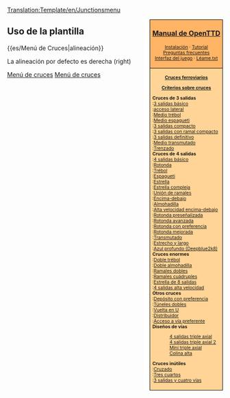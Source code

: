 <noinclude>[[Translation:Template/en/Junctionsmenu]]{{en/-}}</noinclude>
<div style="float:right; padding-left:12px; background:#ffffff;">
<div style="border:1px solid #000000; background:#ffb466; padding:5px; -moz-border-radius-topleft:5px; -moz-border-radius-topright:5px; font-size: 12pt;">
<center><strong><font size="3">[[Main/es/OpenTTD|Manual de OpenTTD]]</font></strong></center>
<div style="font-size: 8pt; text-align: center;">
[[Main/es/Instalación|Instalación]] &middot; 
[[Main/es/Tutorial|Tutorial]]<br />
[[Main/es/Preguntas frecuentes|Preguntas frecuentes]]<br /> 
[[Main/es/Interfaz del juego|Interfaz del juego]] &middot; 
[[Main/es/Léame.txt|Léame.txt]]
</div>
</div>
<div style="border:1px solid black; border-top-width: 0px; background:#ffd496; padding:5px; -moz-border-radius-bottomleft:5px; -moz-border-radius-bottomright:8px; font-size: 8pt;">

<center>'''[[Main/es/Cruces|Cruces ferroviarios]]'''</center>
<center>'''[[Main/es/Criterios sobre cruces|Criterios sobre cruces]]'''</center>

'''Cruces de 3 salidas'''<br>
:[[Main/es/Cruce de 3 salidas básico|3 salidas básico]]<br>
:[[Main/es/Cruce con acceso lateral|acceso lateral]]<br>
:[[Main/es/Cruce de medio trébol|Medio trébol]]<br>
:[[Main/es/Cruce de medio espagueti|Medio espagueti]]<br>
:[[Main/es/Cruce de 3 salidas compacto|3 salidas compacto]]<br>
:[[Main/es/Cruce de 3 salidas con ramal compacto|3 salidas con ramal compacto]]<br>
:[[Main/es/Cruce de 3 salidas definitivo|3 salidas definitivo]]<br>
:[[Main/es/Cruce medio transmutado|Medio transmutado]]<br>
:[[Main/es/Cruce trenzado|Trenzado]]<br>

'''Cruces de 4 salidas'''<br>
:[[Main/es/Cruce de 4 salidas básico|4 salidas básico]]<br>
:[[Main/es/Rotonda|Rotonda]]<br>
:[[Main/es/Cruce de trébol|Trébol]]<br>
:[[Main/es/Cruce de espagueti|Espagueti]]<br>
:[[Main/es/Cruce de estrella|Estrella]]<br>
:[[Main/es/Cruce de estrella complejo|Estrella compleja]]<br>
:[[Main/es/Cruce unión de ramales|Unión de ramales]]<br>
:[[Main/es/Cruce encima-debajo|Encima-debajo]]<br>
:[[Main/es/Cruce en almohadilla|Almohadilla]]<br>
:[[Main/es/Cruce de 4 salidas de alta velocidad encima-debajo|Alta velocidad encima-debajo]]<br>
:[[Main/es/Rotonda con señales previas|Rotonda preseñalizada]]<br>
:[[Main/es/Rotonda avanzada|Rotonda avanzada]]<br>
:[[Main/es/Rotonda con preferencia|Rotonda con preferencia]]<br>
:[[Main/es/Rotonda mejorada|Rotonda mejorada]]<br>
:[[Main/es/Cruce transmutado|Transmutado]]<br>
:[[Main/es/Cruce estrecho y largo|Estrecho y largo]]<br>
:[[Main/es/Cruce de 4 salidas de Deepblue2k8|Azul profundo (Deepblue2k8)]]<br>

'''Cruces enormes'''<br>
:[[Main/es/Cruce de doble trébol|Doble trébol]]<br>
:[[Main/es/Cruce de doble almohadilla|Doble almohadilla]]<br>
:[[Main/es/Cruce con ramales dobles|Ramales dobles]]<br>
:[[Main/es/Cruce con ramales cuádruples|Ramales cuádruples]]<br>
:[[Main/es/Cruce de estrella de 8 salidas|Estrella de 8 salidas]]<br>
:[[Main/es/Cruce de 4 salidas de alta velocidad|4 salidas alta velocidad]]<br>

'''Otros cruces'''<br>
:[[Main/en/Construir depósitos de trenes/Es#Configuraciones avanzadas|Depósito con preferencia]]<br>
:[[Main/es/Túneles dobles|Túneles dobles]]<br>
:[[Main/es/Cambio de sentido en U|Vuelta en U]]<br>
:[[Main/es/Distribuidor con esperas|Distribuidor]]<br>
:[[Main/es/Acceso a vía con preferencia|Acceso a vía preferente]]<br>

'''Diseños de vías'''
:[[Main/es/Cruce de 4 salidas triple axial|4 salidas triple axial]]<br>
:[[Main/es/Cruce de 4 salidas triple axial 2|4 salidas triple axial 2]]<br>
:[[Main/es/Cruce mini triple axial|Mini triple axial]]<br>
:[[Main/es/Cruce en colina alta|Colina alta]]<br>

'''Cruces inútiles'''<br>
:[[Main/es/Cruce cruzado|Cruzado]]<br>
:[[Main/es/Cruce en tres cuartos|Tres cuartos]]<br>
:[[Main/es/Cruce de 3 salidas para 4 vías definitivo|3 salidas y cuatro vías]]<br>

</div>
</div>
<noinclude>


==Uso de la plantilla==
<nowiki>{{es/Menú de Cruces|alineación}}</nowiki>

La alineación por defecto es derecha (right)
[[Category:es/Plantillas|Menú de cruces]][[Category:es/Navegación|Menú de cruces]]
</noinclude>